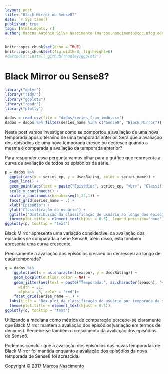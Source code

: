 ```yaml
---
layout: post
title: "Black Mirror ou Sense8?"
date: `r Sys.time()`
published: true
tags: [htmlwidgets, r]
author: Marcos Antonio Silva Nascimento (marcos.nascimento@ccc.ufcg.edu.br)
---
```


```r
knitr::opts_chunk$set(echo = TRUE)
knitr::opts_chunk$set(fig.width=8, fig.height=6)
#devtools::install_github('hadley/ggplot2')
```

# Black Mirror ou Sense8?
```r
library("dplyr")
library("tidyr")
library("ggplot2")
library("readr")
library("plotly")

dados = read_csv(file = "dados/series_from_imdb.csv")
dados = dados %>% filter(series_name %in% c("Sense8", "Black Mirror"))
```
Neste post vamos investigar como se comportou a avaliação de uma nova temporada após o término de uma temporada anterior. Será que a avaliação dos episódios de uma nova temporada cresce ou decresce quando a mesma é comparada a avaliação da temporada anterior?

Para responder essa pergunta vamos olhar para o gráfico que representa a curva de avaliação de todos os episódios da série.
```r
p = dados %>% 
  ggplot(aes(x = series_ep, y = UserRating, color = series_name)) +
  geom_line() +
  geom_point(aes(text = paste("Episódio:", series_ep, "<br>", "Classificação:", UserRating))) +
  scale_y_continuous() +
  scale_x_continuous(breaks=seq(1,23,1)) +
  facet_grid(series_name ~ .) +
  xlab("Episódio") + 
  ylab("Classificação do usuário") +
  ggtitle("Distribuição da classificação do usuário ao longo dos episódios") +
  theme(plot.title = element_text(hjust = 0.5), legend.position="none")
ggplotly(p, tooltip = "text")
```

Black Mirror apresenta uma variação considerável da avaliação dos episódios se comparada a série Sense8, além disso, esta também apresenta uma curva crescente.

Precisamente a avaliação dos episódios cresceu ou decresceu ao longo de cada temporada? 
```r
q = dados %>% 
    ggplot(aes(x = as.character(season), y = UserRating)) + 
    geom_boxplot(outlier.color = NA) +   
    geom_jitter(aes(text = paste("Temporada:", as.character(season), "<br>", "Classificação:", UserRating)),
      width = .1, 
      alpha = .5, color = "red")+
    facet_grid(series_name ~ .) +
  labs(title = "Box-plot da classificação do usuário por temporada da série", x="Temporada", y="Classificação do usuário") +
  theme(plot.title = element_text(hjust = 0.5))
ggplotly(q, tooltip = "text")
```


Utilizando a mediana como métrica de comparação percebe-se claramente que Black Mirror mantém a avaliação dos episódios(variação em termos de décimos). Percebe-se também o crescimento da avaliação dos episódios de Sense8.

Podemos concluir que a avaliação dos episódios das novas temporadas de Black Mirror foi mantida enquanto a avaliação dos episódios da nova temporada de Sense8 foi acrescida.

Copyright © 2017 [Marcos Nascimento](https://github.com/marcosasn/AD1/blob/master/problema2/R/prob2_cpoint1.Rmd)
